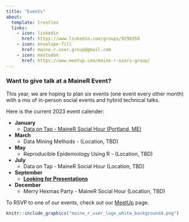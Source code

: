 ```yaml
---
title: "Events"
about:
  template: trestles
  links:
    - icon: linkedin
      href: https://www.linkedin.com/groups/9298359
    - icon: envelope-fill
      href: maine.r.user.group@gmail.com
    - icon: mastodon
      href: https://www.meetup.com/maine-r-users-group/
---
```


### Want to give talk at a MaineR Event?

This year, we are hoping to plan six events (one event every other month) with a mix of in-person social events and hybrid technical talks.


Here is the current 2023 event calender:

- **January** 
    + [Data on Tap - MaineR Social Hour (Portland, ME)](https://www.meetup.com/maine-r-users-group/events/291004052/)
- **March**
    + Data Mining Methods - (Location, TBD)
- **May**
    + Reproducible Epidemiology Using R - (Location, TBD)
- **July**
    + Data on Tap - MaineR Social Hour (Location, TBD)
- **September**
    + [**Looking for Presentations**](https://mainerusergroup.github.io/future_presenters.html)
- **December**
    + Merry Hexmas Party - MaineR Social Hour (Location, TBD)


To RSVP to one of our events, check out our [MeetUp](https://www.meetup.com/maine-r-users-group/members/?op=leaders) page.

```r

knitr::include_graphics("maine_r_user_logo_white_background4.png")

```
